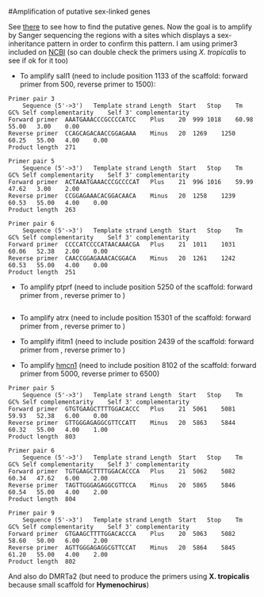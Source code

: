#Amplification of putative sex-linked genes

See [there](https://github.com/caro46/Hymenochirus/blob/master/Optimization_SL_identification.Rmd) to see how to find the putative genes. 
Now the goal is to amplify by Sanger sequencing the regions with a sites which displays a sex-inheritance pattern in order to confirm this pattern.
I am using primer3 included on [NCBI](https://www.ncbi.nlm.nih.gov/tools/primer-blast/) (so can double check the primers using *X. tropicalis* to see if ok for it too)

- To amplify sall1 (need to include position 1133 of the scaffold: forward primer from 500, reverse primer to 1500): 
```
Primer pair 3
	Sequence (5'->3')	Template strand	Length	Start	Stop	Tm	GC%	Self complementarity	Self 3' complementarity
Forward primer	AAATGAAACCCGCCCCATCC	Plus	20	999	1018	60.98	55.00	3.00	0.00
Reverse primer	CCAGCAGACAACCGGAGAAA	Minus	20	1269	1250	60.25	55.00	4.00	0.00
Product length	271

Primer pair 5
	Sequence (5'->3')	Template strand	Length	Start	Stop	Tm	GC%	Self complementarity	Self 3' complementarity
Forward primer	ACTAAATGAAACCCGCCCCAT	Plus	21	996	1016	59.99	47.62	3.00	2.00
Reverse primer	CCGGAGAAACACGGACAACA	Minus	20	1258	1239	60.53	55.00	4.00	0.00
Product length	263

Primer pair 6
	Sequence (5'->3')	Template strand	Length	Start	Stop	Tm	GC%	Self complementarity	Self 3' complementarity
Forward primer	CCCCATCCCCATAACAAACGA	Plus	21	1011	1031	60.06	52.38	2.00	0.00
Reverse primer	CAACCGGAGAAACACGGACA	Minus	20	1261	1242	60.53	55.00	4.00	0.00
Product length	251
```
- To amplify ptprf (need to include position 5250 of the scaffold: forward primer from , reverse primer to )
```

```
- To amplify atrx (need to include position 15301 of the scaffold: forward primer from , reverse primer to )

- To amplify ifitm1 (need to include position 2439 of the scaffold: forward primer from , reverse primer to )

- To amplify [hmcn1](https://www.ncbi.nlm.nih.gov/tools/primer-blast/primertool.cgi?ctg_time=1485296924&job_key=radyscW4yBDvKt4v00_6HalU6y-ER_AyhQ&CheckStatus=Check) (need to include position 8102 of the scaffold: forward primer from 5000, reverse primer to 6500)
```
Primer pair 5
	Sequence (5'->3')	Template strand	Length	Start	Stop	Tm	GC%	Self complementarity	Self 3' complementarity
Forward primer	GTGTGAAGCTTTTGGACACCC	Plus	21	5061	5081	59.93	52.38	6.00	0.00
Reverse primer	GTTGGGAGAGGCGTTCCATT	Minus	20	5863	5844	60.32	55.00	4.00	1.00
Product length	803

Primer pair 6
	Sequence (5'->3')	Template strand	Length	Start	Stop	Tm	GC%	Self complementarity	Self 3' complementarity
Forward primer	TGTGAAGCTTTTGGACACCCA	Plus	21	5062	5082	60.34	47.62	6.00	2.00
Reverse primer	TAGTTGGGAGAGGCGTTCCA	Minus	20	5865	5846	60.54	55.00	4.00	2.00
Product length	804

Primer pair 9
	Sequence (5'->3')	Template strand	Length	Start	Stop	Tm	GC%	Self complementarity	Self 3' complementarity
Forward primer	GTGAAGCTTTTGGACACCCA	Plus	20	5063	5082	58.60	50.00	6.00	2.00
Reverse primer	AGTTGGGAGAGGCGTTCCAT	Minus	20	5864	5845	61.20	55.00	4.00	2.00
Product length	802
```


And also do DMRTa2 (but need to produce the primers using **X. tropicalis** because small scaffold for **Hymenochirus**)
